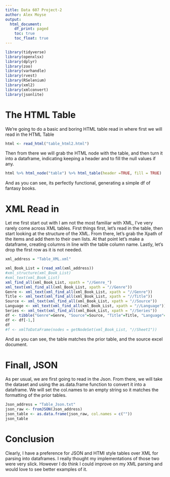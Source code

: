 ```yaml
---
title: Data 607 Project-2
author: Alex Moyse
output: 
  html_document:
    df_print: paged
    toc: true
    toc_float: true
---
```


```r
library(tidyverse)
library(openxlsx)
library(dplyr)
library(zoo)
library(varhandle)
library(rvest)
library(RSelenium)
library(xml2)
library(xmlconvert)
library(jsonlite)
```
<H1> The HTML Table </H1>

We're going to do a basic and boring HTML table read in where first we will read in the HTML Table

```r
html <- read_html("table_html2.html")

```

Then from there we will grab the HTML node with the table, and then turn it into a dataframe, indicating keeping a header and to fill the null values if any. 

```r
html %>% html_node("table") %>% html_table(header =TRUE, fill = TRUE) 

```

And as you can see, its perfectly functional, generating a simple df of fantasy books. 

<H1> XML Read in </H1>

Let me first start out with I am not the most familiar with XML, I've very rarely come across XML tables. First things first, let's read in the table, then start looking at the structure of the XML. From there, let's grab the Xpath of the items and add them to their own lists. At that point let's make a dataframe, creating columns in line with the table column name. Lastly, let's drop the first row as it is not needed. 

```r
xml_address = "Table_XML.xml"

xml_Book_List = (read_xml(xml_address))
#xml_structure(xml_Book_List)
#xml_text(xml_Book_List)
xml_find_all(xml_Book_List, xpath = "//Genre_")
xml_text(xml_find_all(xml_Book_List, xpath = "//Genre"))
Genre <- xml_text(xml_find_all(xml_Book_List, xpath = "//Genre"))
Title <- xml_text(xml_find_all(xml_Book_List, xpath = "//Title"))
Source <- xml_text(xml_find_all(xml_Book_List, xpath = "//Source"))
Language <- xml_text(xml_find_all(xml_Book_List, xpath = "//Language"))
Series <- xml_text(xml_find_all(xml_Book_List, xpath = "//Series"))
df <- tibble("Genre"=Genre, "Source"=Source, "Title"=Title, "Language"=Language, "Series"=Series)
df <- df[-1,]
df
#f <- xmlToDataFrame(nodes = getNodeSet(xml_Book_List, "//Sheet1"))
```
And as you can see, the table matches the prior table, and the source excel document. 

<H1> Finall, JSON </H1>

As per usual, we are first going to read in the Json. From there, we will take the dataset and using the as.data.frame function to convert it into a dataframe. We will set the col.names to an empty string so it matches the formatting of the prior tables. 

```r
Json_address = "Table_Json.txt"
json_raw <- fromJSON(Json_address)
json_table <- as.data.frame(json_raw, col.names = c(""))
json_table
```

<H1> Conclusion </H1>

Clearly, I have a preference for JSON and HTMl style tables over XML for parsing into dataframes. I really thought my implementations of those two were very slick. However I do think I could improve on my XML parsing and would love to see better examples of it. 
